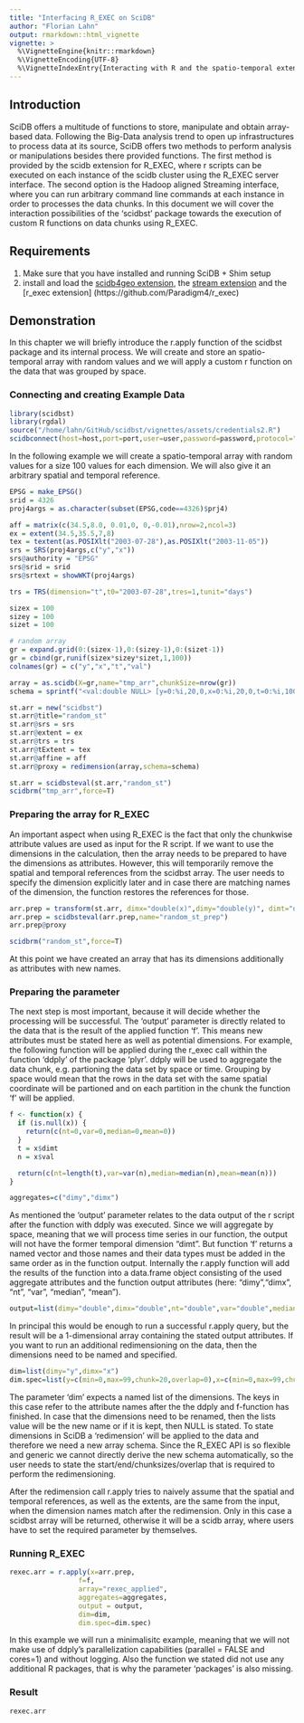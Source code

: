 ```yaml
---
title: "Interfacing R_EXEC on SciDB"
author: "Florian Lahn"
output: rmarkdown::html_vignette
vignette: >
  %\VignetteEngine{knitr::rmarkdown}
  %\VignetteEncoding{UTF-8}
  %\VignetteIndexEntry{Interacting with R and the spatio-temporal extension of SciDB}
---
```


## Introduction
SciDB offers a multitude of functions to store, manipulate and obtain array-based data. Following the Big-Data analysis trend to open up infrastructures to process data at its source, SciDB offers two methods to perform analysis or manipulations besides there provided  functions. The first method is provided by the scidb extension for R\_EXEC, where r scripts can be executed on each instance of the scidb cluster using the R\_EXEC server interface. The second option is the Hadoop aligned Streaming interface, where you can run arbitrary command line commands at each instance in order to processes the data chunks.
In this document we will cover the interaction possibilities of the 'scidbst' package towards the execution of custom R functions on data chunks using R_EXEC.

## Requirements
1. Make sure that you have installed and running SciDB + Shim setup
2. install and load the [scidb4geo extension](https://github.com/appelmar/scidb4geo), the [stream extension](https://github.com/Paradigm4/stream) and the [r\_exec extension] (https://github.com/Paradigm4/r\_exec)

## Demonstration
In this chapter we will briefly introduce the r.apply function of the scidbst package and its internal process. We will create and store an spatio-temporal array with random values and we will apply a custom r function on the data that was grouped by space.

### Connecting and creating Example Data
```r
library(scidbst)
library(rgdal)
source("/home/lahn/GitHub/scidbst/vignettes/assets/credentials2.R")
scidbconnect(host=host,port=port,user=user,password=password,protocol="https",auth_type = "digest")
```

In the following example we will create a spatio-temporal array with random values for a size 100 values for each dimension. We will also give it an arbitrary spatial and temporal reference.

```r
EPSG = make_EPSG()
srid = 4326
proj4args = as.character(subset(EPSG,code==4326)$prj4)

aff = matrix(c(34.5,8.0, 0.01,0, 0,-0.01),nrow=2,ncol=3)
ex = extent(34.5,35.5,7,8)
tex = textent(as.POSIXlt("2003-07-28"),as.POSIXlt("2003-11-05"))
srs = SRS(proj4args,c("y","x"))
srs@authority = "EPSG"
srs@srid = srid
srs@srtext = showWKT(proj4args)

trs = TRS(dimension="t",t0="2003-07-28",tres=1,tunit="days")

sizex = 100
sizey = 100
sizet = 100

# random array
gr = expand.grid(0:(sizex-1),0:(sizey-1),0:(sizet-1))
gr = cbind(gr,runif(sizex*sizey*sizet,1,100))
colnames(gr) = c("y","x","t","val")

array = as.scidb(X=gr,name="tmp_arr",chunkSize=nrow(gr))
schema = sprintf("<val:double NULL> [y=0:%i,20,0,x=0:%i,20,0,t=0:%i,100,0]",(sizey-1),(sizex-1),(sizet-1))

st.arr = new("scidbst")
st.arr@title="random_st"
st.arr@srs = srs
st.arr@extent = ex
st.arr@trs = trs
st.arr@tExtent = tex
st.arr@affine = aff
st.arr@proxy = redimension(array,schema=schema)

st.arr = scidbsteval(st.arr,"random_st")
scidbrm("tmp_arr",force=T)
```

### Preparing the array for R_EXEC 
An important aspect when using R_EXEC is the fact that only the chunkwise attribute values are used as input for the R script. If we want to use the dimensions in the calculation, then the array needs to be prepared to have the dimensions as attributes. However, this will temporarily remove the spatial and temporal references from the scidbst array. The user needs to specify the dimension explicitly later and in case there are matching names of the dimension, the function restores the references for those.

```r
arr.prep = transform(st.arr, dimx="double(x)",dimy="double(y)", dimt="double(t)")
arr.prep = scidbsteval(arr.prep,name="random_st_prep")
arr.prep@proxy

scidbrm("random_st",force=T)
```
At this point we have created an array that has its dimensions additionally as attributes with new names.

### Preparing the parameter
The next step is most important, because it will decide whether the processing will be successful. The 'output' parameter is directly related to the data that is the result of the applied function 'f'. This means new attributes must be stated here as well as potential dimensions. For example, the following function will be applied during the r_exec call within the function 'ddply' of the package 'plyr'. ddply will be used to aggregate the data chunk, e.g. partioning the data set by space or time. Grouping by space would mean that the rows in the data set with the same spatial coordinate will be partioned and on each partition in the chunk the function 'f' will be applied.

```r
f <- function(x) {
  if (is.null(x)) {
    return(c(nt=0,var=0,median=0,mean=0))
  }
  t = x$dimt
  n = x$val

  return(c(nt=length(t),var=var(n),median=median(n),mean=mean(n)))
}
```

```r
aggregates=c("dimy","dimx")
```

As mentioned the 'output' parameter relates to the data output of the r script after the function with ddply was executed. Since we will aggregate by space, meaning that we will process time series in our function, the output will not have the former temporal dimension "dimt". But function 'f' returns a named vector and those names and their data types must be added in the same order as in the function output. Internally the r.apply function will add the results of the function into a data.frame object consisting of the used aggregate attributes and the function output attributes (here: "dimy","dimx", "nt", "var", "median", "mean").

```r
output=list(dimy="double",dimx="double",nt="double",var="double",median="double",mean="double")
```

In principal this would be enough to run a successful r.apply query, but the result will be a 1-dimensional array containing the stated output attributes. If you want to run an additional redimensioning on the data, then the dimensions need to be named and specified.

```r
dim=list(dimy="y",dimx="x")
dim.spec=list(y=c(min=0,max=99,chunk=20,overlap=0),x=c(min=0,max=99,chunk=20,overlap=0))
```

The parameter 'dim' expects a named list of the dimensions. The keys in this case refer to the attribute names after the the ddply and f-function has finished. In case that the dimensions need to be renamed, then the lists value will be the new name or if it is kept, then NULL is stated. To state dimensions in SciDB a 'redimension' will be applied to the data and therefore we need a new array schema. Since the R_EXEC API is so flexible and generic we cannot directly derive the new schema automatically, so the user needs to state the start/end/chunksizes/overlap that is required to perform the redimensioning.

After the redimension call r.apply tries to naively assume that the spatial and temporal references, as well as the extents, are the same from the input, when the dimension names match after the redimension. Only in this case a scidbst array will be returned, otherwise it will be a scidb array, where users have to set the required parameter by themselves.

### Running R_EXEC

```r
rexec.arr = r.apply(x=arr.prep,
                 f=f,
                 array="rexec_applied",
                 aggregates=aggregates,
                 output = output,
                 dim=dim,
                 dim.spec=dim.spec)
```
In this example we will run a minimalisitc example, meaning that we will not make use of ddply's parallelization capabilities (parallel = FALSE and cores=1) and without logging. Also the function we stated did not use any additional R packages, that is why the parameter 'packages' is also missing.

### Result
```r
rexec.arr
```

